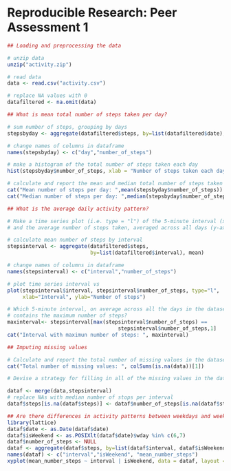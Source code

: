 # Reproducible Research: Peer Assessment 1


```r

## Loading and preprocessing the data

# unzip data
unzip("activity.zip")

# read data
data <- read.csv("activity.csv")

# replace NA values with 0 
datafiltered <- na.omit(data)

## What is mean total number of steps taken per day?

# sum number of steps, grouping by days
stepsbyday <- aggregate(datafiltered$steps, by=list(datafiltered$date), sum)

# change names of columns in dataframe
names(stepsbyday) <- c("day","number_of_steps")

# make a histogram of the total number of steps taken each day
hist(stepsbyday$number_of_steps, xlab = "Number of steps taken each day")

# calculate and report the mean and median total number of steps taken per day
cat("Mean number of steps per day: ",mean(stepsbyday$number_of_steps))
cat("Median number of steps per day: ",median(stepsbyday$number_of_steps))

## What is the average daily activity pattern?

# Make a time series plot (i.e. type = "l") of the 5-minute interval (x-axis)
# and the average number of steps taken, averaged across all days (y-axis)

# calculate mean number of steps by interval
stepsinterval <- aggregate(datafiltered$steps, 
                           by=list(datafiltered$interval), mean)

# change names of columns in dataframe
names(stepsinterval) <- c("interval","number_of_steps")

# plot time series interval vs 
plot(stepsinterval$interval, stepsinterval$number_of_steps, type="l", 
     xlab="Interval", ylab="Number of steps")

# Which 5-minute interval, on average across all the days in the dataset, 
# contains the maximum number of steps?
maxinterval<- stepsinterval[max(stepsinterval$number_of_steps) == 
                                    stepsinterval$number_of_steps,1]
cat("Interval with maximun number of steps: ", maxinterval)

## Imputing missing values

# Calculate and report the total number of missing values in the dataset
cat("Total number of missing values: ", colSums(is.na(data))[1])

# Devise a strategy for filling in all of the missing values in the dataset.

dataf <- merge(data,stepsinterval)
# replace NAs with median number of stops per interval
dataf$steps[is.na(dataf$steps)] <- dataf$number_of_steps[is.na(dataf$steps)]

## Are there differences in activity patterns between weekdays and weekends?
library(lattice)
dataf$date <- as.Date(dataf$date)
dataf$isWeekend <- as.POSIXlt(dataf$date)$wday %in% c(6,7)
dataf$number_of_steps <- NULL
dataf <- aggregate(dataf$steps, by=list(dataf$interval, dataf$isWeekend), mean)
names(dataf) <- c("interval","isWeekend", "mean_number_steps")
xyplot(mean_number_steps ~ interval | isWeekend, data = dataf, layout = c(1, 2),type="l")



```

